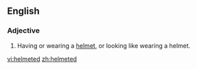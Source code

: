 ==English==
===Adjective===
{{en-adj|-}}

#Having or wearing a [[helmet]], or looking like wearing a helmet.

[[vi:helmeted]]
[[zh:helmeted]]